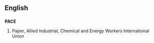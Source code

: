 ==English==
==={{acronym}}===
'''PACE'''

#Paper, Allied Industrial, Chemical and Energy Workers International Union